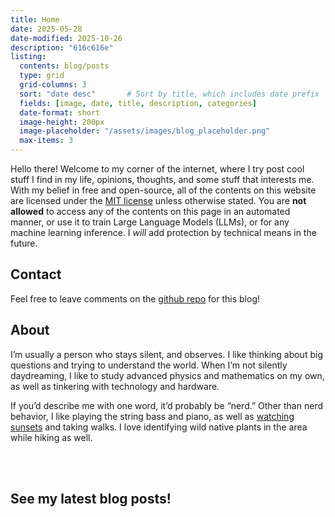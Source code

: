 ```yaml
---
title: Home
date: 2025-05-28
date-modified: 2025-10-26
description: "616c616e"
listing:
  contents: blog/posts
  type: grid
  grid-columns: 3
  sort: "date desc"       # Sort by title, which includes date prefix
  fields: [image, date, title, description, categories]
  date-format: short
  image-height: 200px
  image-placeholder: "/assets/images/blog_placeholder.png"
  max-items: 3
---
```


Hello there! Welcome to my corner of the internet, where I try post cool stuff I find
in my life, opinions, thoughts, and some stuff that interests me. With my belief in
free and open-source, all of the contents on this website are licensed under the [MIT
license](LICENSE.qmd) unless otherwise stated. You are **not allowed** to access any 
of the contents on this page in an automated manner, or use it to train Large Language
Models (LLMs), or for any machine learning inference. I *will* add protection by 
technical means in the future.

## Contact
Feel free to leave comments on the [github repo](https://github.com/alany08/alany08.github.io) for this blog!

## About
I'm usually a person who stays silent, and observes. I like thinking about big
questions and trying to understand the world. When I'm not silently daydreaming,
I like to study advanced physics and mathematics on my own, as well as tinkering
with technology and hardware. 

If you'd describe me with one word, it'd probably be "nerd." Other than nerd behavior, I
like playing the string bass and piano, as well as [watching sunsets](stuffs/sunsets) and taking walks.
I love identifying wild native plants in the area while hiking as well.

<br />
<br />

## See my latest blog posts!

